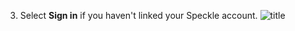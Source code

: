 3. Select **Sign in** if you haven't linked your Speckle account.
![title](/images/connectors/dui_login.jpg)